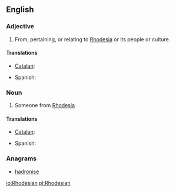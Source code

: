 ==English==

===Adjective===
{{en-adj|-}}

# From, pertaining, or relating to [[Rhodesia]] or its people or culture.

====Translations====
{{trans-top|from Rhodesia}}
* [[Catalan]]: {{t+|ca|rhodesià|m}}
{{trans-mid}}
* Spanish: {{t+|es|rodesiano|m}}
{{trans-bottom}}

===Noun===
{{en-noun}}

# Someone from [[Rhodesia]]

====Translations====
{{trans-top|Someone from Rhodesia}}
* [[Catalan]]: {{t+|ca|rhodesià|m}}
{{trans-mid}}
* Spanish: {{t+|es|rodesiano|m}}
{{trans-bottom}}

===Anagrams===
* [[hadronise#English|hadronise]]

[[io:Rhodesian]]
[[pl:Rhodesian]]